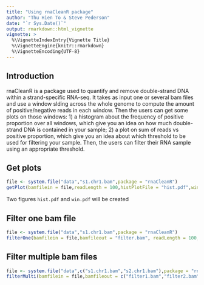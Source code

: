 ```yaml
---
title: "Using rnaCleanR package"
author: "Thu Hien To & Steve Pederson"
date: "`r Sys.Date()`"
output: rmarkdown::html_vignette
vignette: >
  %\VignetteIndexEntry{Vignette Title}
  %\VignetteEngine{knitr::rmarkdown}
  %\VignetteEncoding{UTF-8}
---
```


## Introduction

rnaCleanR is a package used to quantify and remove double-strand DNA within a strand-specific RNA-seq. It takes as input one or several bam files and use a window slding across the whole genome to compute the amount of positive/negative reads in each window. Then the users can get some plots on those windows: 1) a histogram about the frequency of positive proportion over all windows, which give you an idea on how much double-strand DNA is contained in your sample; 2) a plot on sum of reads vs positive proportion, which give you an idea about which threshold to be used for filtering your sample. Then, the users can filter their RNA sample using an appropriate threshold.

## Get plots

```r
file <- system.file("data","s1.chr1.bam",package = "rnaCleanR")
getPlot(bamfilein = file,readLength = 100,histPlotFile = "hist.pdf",winPlotFile = "win.pdf")
```

Two figures `hist.pdf` and `win.pdf` will be created

## Filter one bam file

```r
file <- system.file("data","s1.chr1.bam",package = "rnaCleanR")
filterOne(bamfilein = file,bamfileout = "filter.bam", readLength = 100, threshold = 0.7)
```


## Filter multiple bam files

```r
file <- system.file("data",c("s1.chr1.bam","s2.chr1.bam"),package = "rnaCleanR")
filterMulti(bamfilein = file,bamfileout = c("filter1.bam","filter2.bam"), readLength = 100, threshold = 0.7)

```


